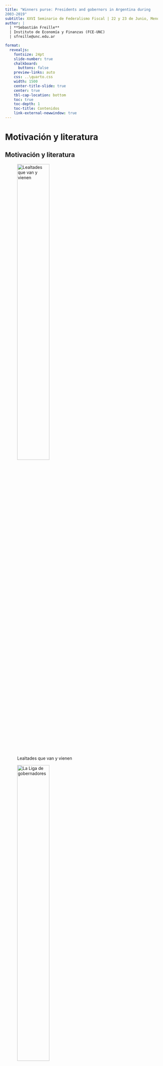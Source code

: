```yaml
---
title: "Winners purse: Presidents and gobernors in Argentina during
2003-2019"
subtitle: XXVI Seminario de Federalismo Fiscal | 22 y 23 de Junio, Mendoza
author: |
  | **Sebastián Freille**
  | Instituto de Economía y Finanzas (FCE-UNC)
  | sfreille@unc.edu.ar

format:
  revealjs:
    fontsize: 24pt
    slide-number: true
    chalkboard:
      buttons: false
    preview-links: auto
    css: ..\quarto.css
    width: 1500
    center-title-slide: true
    center: true
    tbl-cap-location: bottom	
    toc: true
    toc-depth: 1
    toc-title: Contenidos
    link-external-newwindow: true
---
```



# Motivación y literatura {background="#43464B"}

## Motivación y literatura

![Lealtades que van y vienen](output/figs/news1.png){#fig:01001 width=50%}

![La Liga de gobernadores](output/figs/news2.png){#fig:01002 width=50%}

## Visualizando el problema

![Poder electoral relativo, por departamento](output/figs/map.jpg){#fig:01000 width=100%}


## Evidencia anecdótica

- Lógica redistributiva en función de lógicas partidarias y fortaleza presidencial [González y del Trédici (2019)]
  - Presidentes fuertes favorecieron a distritos aliados (interior) y penalizaron a opositores (centrales) -"redistribución progresiva"
  - Presidentes débiles favorecieron a aliados (centro) y penalizaron a opositores (interior)
- Distintas estrategias de presidentes
  - "Salteo" a gobernadores, foco en gobierno local
  - Cooperación con gobernadores "fuertes" opositores para expandir coalicion nacional

## Tradiciones

- Federalismo electoral $\longrightarrow$ nacionalización versus desnacionalización partidaria
  - Desnacionalización (territorialización) partidaria $\longrightarrow$ dos efectos: 1) sobre número de partidos, competencia electoral; 2) desproporción de votos en diferentes distritos para un mismo partido [Calvo y Escolar (2005), Leiras (2007), Gibson and Suarez-Cao (2010)]
- Efectos arrastre y concurrencia de elecciones 
  - Relacion entre poder electoral *relativo* entre niveles  variable clave que influye en estrategias [Thorlakson (2006), Chhibber and Kollman (2004)]


## Tendencias

![Evolución del bipartidismo en votos y bancas](output/figs/historic.jpg){#fig:01003 width=80%}

## Las "leyes" de Duverger

> **Ley 1.** Los sistemas de votación por mayoría en una elección conducen a un sistema bipartidista

> **Ley 2.** Los sistemas de votación por representación proporcional conducen a un sistema multipartidista. 

> **Ley 3.** Los sistemas de votación por mayoría en 2 vueltas llevan a un
sistema multipartido con tendencia a formar coaliciones

## Configuraciones y dinámicas

- Si estas "leyes" tienen algun sustento empírico, uno debería esperar observar que en Argentina haya una configuración tal que:  
  - En elecciones ejecutivas nacionales, un sistema multipartido con tendencia a formar coaliciones de gobierno
  - En elecciones legislativas nacionales, un sistema multipartido
  - En elecciones ejecutivas sub-nacionales, un sistema compuesto por un mix entre sistemas bipartidistas y multi-partidistas con coaliciones

## Conflicto y cooperación

- Fragmentación partidaria alta entra en conflicto con un sistema presidencialista puro (*hiper-presidencialismo*) --inexistencia de mecanismos institucionales para la formación de coaliciones
- Accoplado con heterogeneidad en el diseño electoral sub-nacional, es posible surjan situaicones de *ejecutivo nacional con bajo apoyo electoral* con un *legislativo nacional fragmentado y opositor* y *gobernadores fuertesl*.
  - Contexto propicio para "juego" de ejecutivos nacionales y  provinciales con posibles equilibrios de ganar-ganar [Gibson and Calvo (2000), Jones, Meloni and Tommasi (2012), Bonvecchi and Lodola (2009)]

# Diseño institucional {background="#43464B"}

## Diseño institucional: Complejo!

- Ejecutivo (nacional) $\longrightarrow$ elección directa en distrito único nacional con sistema de dos vueltas condicional
- Ejecutivo (provincial) $\longrightarrow$ elección directa en distrito único provincial y varias formas (pluralidad, *ballotage* clásico y atenuado)
- Legislativo (nacional)
  - Diputados $\longrightarrow$ PR en distrito único provincial plurinominales con tamaño de distrito variable, sistema D'Hont con umbral de 3\% en cada provincia
  - Senadores $\longrightarrow$ representación proporcional con lista incompleta en distrito único trinominal con 2 senadores para ganador y 1 uno para el segundo

## Diseño institucional: Reglas de agregación

| **Regime**                     	| **#** 	| **Provinces**                                                                                                                                                                                                  	|
|--------------------------------	|:-----:	|----------------------------------------------------------------------------------------------------------------------------------------------------------------------------------------------------------------	|
| Plurality                      	|   20  	| Buenos Aires, Catamarca, Córdoba, Chubut, Entre Ríos, Formosa, Jujuy, La Pampa, La Rioja, Mendoza, Misiones, Neuquén, Río Negro, Salta, San Juan, San Luis, Santa Cruz, Santa Fe, Santiago del Estero, Tucumán 	|
| Majority with two-round system 	|   2   	| CABA, Tierra del Fuego                                                                                                                                                                                         	|
| Conditional two-round system   	|   2   	| Corrientes, Chaco                                                                                                                                                                                              	|

: Electoral system and voting rule in sub-national districts {#tbl-votingrule}

## Diseño institucional: Duración de mandatos

| **Reelection**                	| **#** 	| **Provinces**                                                                                                                                                                         	|
|---------------------------	|:-----:	|---------------------------------------------------------------------------------------------------------------------------------------------------------------------------------------	|
| No reelection                 	|   2   	| Mendoza, Santa Fe                                                                                                                                                                     	|
| Reelection (1-term only)  	|   17  	| Buenos Aires, CABA, Córdoba, Corrientes, Chaco, Chubut, Entre Ríos, Jujuy, La Pampa, La Rioja, Misiones, Neuquén, Río Negro, San Luis, Santiago del Estero, Tierra del Fuego, Tucumán 	|
| Reelection (2-terms only) 	|   2   	| Salta, San Juan                                                                                                                                                                       	|
| Indefinite                	|   2   	| Catamarca, Formosa, Santa Cruz                                                                                                                                                        	|

 : Re-election regime in sub-national districts {#tbl-reelection}
 
 
## Diseño institucional: Simultaneidad/concurrencia

| **Year**                 	| **1983** 	| **1989** 	| **1995** 	| **1999** 	| **2003** 	| **2007** 	| **2011** 	| **2015** 	| **2019** 	|
|--------------------------	|:--------:	|:--------:	|:--------:	|:--------:	|:--------:	|:--------:	|:--------:	|:--------:	|:--------:	|
| # of non-concurrent      	|     0    	|    24    	|    10    	|    18    	|    20    	|    14    	|    12    	|    10    	|    18    	|
| non-concurrent (%)       	| 0        	| 100      	| 42       	| 75       	| 91       	| 64       	| 55       	| 45       	| 82       	|
| President vote share (%) 	|   51.75  	|   47.49  	|   49.94  	|   48.37  	|   24.45  	|   45.29  	|   54.11  	|   34.15  	|   48.24  	|
| Margin of victory (%)    	|   11.59  	|   15.04  	|   20.64  	|   10.10  	|   2.21   	|   23.04  	|   37.30  	|   2.93   	|   7.96   	|
| # of competitors         	|    12    	|    13    	|    14    	|    10    	|    18    	|    14    	|     7    	|     6    	|     6    	|
| ENP                      	|   2.32   	|   2.95   	|   2.74   	|   2.56   	|   5.65   	|   3.41   	|   2.91   	|   3.31   	|   2.50   	|

 : Concurrent and non-concurrent gubernatorial elections through the
   years {#tbl-concurrent}
 

# Una mirada a los datos {background="#43464B"}

## Reelección de gobernadores: partidos y nombres

- Alta tasa de reelección de ejecutivos provinciales (partido)

| reelec_P | 2003 | 2007 | 2011 | 2015 | 2019 |
|----------|------|------|------|------|------|
| No       | 6    | 8    | 6    | 7    | 4    |
| Yes      | 17   | 15   | 17   | 16   | 19   |

- Pero mayor rotación de gobernadores (nombres)

| reelec_N | 2003 | 2007 | 2011 | 2015 | 2019 |
|----------|------|------|------|------|------|
| No       | 16   | 16   | 9    | 20   | 12   |
| Yes      | 7    | 7    | 14   | 3    | 11   |


## Competencia electoral *efectiva*: ENCP

- Medida muy usada de competencia electoral $\longrightarrow$ **numero efectivo de partidos (NEP/ENCP)** [Laakso and Taagepera (1979)]
\begin{align}
NEP=\frac{1}{\sum_{i=1}^{n} sh_{i}^2}
\end{align}
- donde $sh_i$ es el porcentaje de votos del partido $i$ --i.e en un sistemabipartidista perfecto, $ENP=\frac{1}{0.5^{2}+0.5^{2}}=\frac{1}{0.25}=2$

## Competencia electoral *efectiva*

![Reelecciones y escala de poder de gobernadores](output/figs/encp.jpg){#fig:01004 width=95%}

## Gobernadores: Reelecciones

![*Effective* electoral competition](output/figs/gpp.jpg){#fig:01005 width=95%}

## *Crouching tiger, hidden dragon*

![Limitación de oferta partidaria sub-nacional](output/figs/narrowing.jpg){#fig:01006 width=80%}

## ¿Desnacionalización?

![¿Nacionalización o desnacionalización?](output/figs/convergence.jpg){#fig:01007 width=95%}

## Poderío electoral relativo

![Electoral strength: Presidents and governors](output/figs/relativebycore.jpg){#fig:01008 width=100%}

# Estimación y relaciones empíricas {background="#43464B"}

## Consideraciones metodológicas

- Se comparan **resultados electorales a nivel de departamento** para diferentes cargos ejecutivos -Presidente y gobernador para el período 2003-2019
- Instituciones políticas $\longrightarrow$ claves para analizar comportamiento estratégico y resultados electorales
- En todos los casos, los porcentajes de votos involucrados son aquellos a correspondientes a *ejecutivos ganadores* -foco no en competencia electoral

## Estimacion

- Efecto arrastre muy estudiado entre elecciones a *diferentes cargos* (ejecutivas y legislativas) de un *mismo* nivel
  - Menos estudiado para elecciones de *mismo* cargo para *diferente nivel*
- Proponemos investigar si existe un efecto arrastre invertido --*reverse coattail effect*
  - ¿Fortaleza electoral de gobernadores arrastra Presidentes?
- Importante $\longrightarrow$ en nuestra estimación el partido es irrelevante --pero importa la pertenencia a la coalición nacional

## Estimación (cont.)

![Presidential vote share: Pooled OLS](output/figs/reg01.png){#fig:01009 width=110%}

## Estimación (cont.)

![Presidential vote share: Fixed-effects (within)](output/figs/reg02.png){#fig:01010 width=110%}

## Implicancias y limitaciones

- Simple ejercicio de aproximación a la relación entre caudal electoral de presidentes y gobernadores electos
  - Intuición $\longrightarrow$ presidentes débiles se apoyan en distritos electoralmente fuerte para expandir fortaleza electoral
- Aparente efecto arrastre invertido desde gobernadores a presidentes
  - Sobre todo importante en distritos que forman parte de la coalición nacional del presidente ante cada nueva elección
- Limitaciones $\longrightarrow$ solo variables políticas --no variables fiscales/financieras [continuará...]
